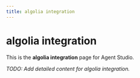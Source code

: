 ```yaml
---
title: algolia integration
---
```


# algolia integration

This is the **algolia integration** page for Agent Studio.

_TODO: Add detailed content for algolia integration._
